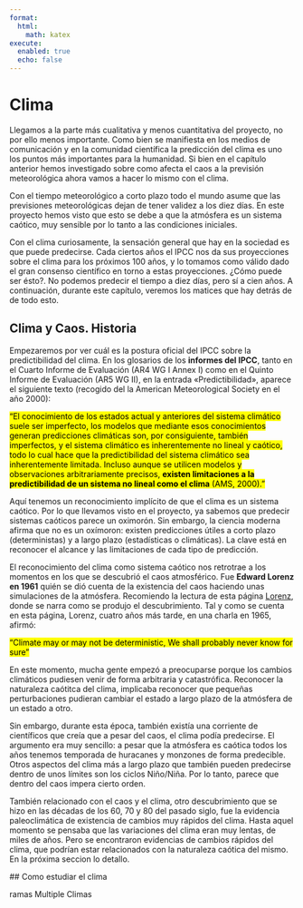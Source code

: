 ```yaml
---
format:
  html:
    math: katex
execute:
  enabled: true
  echo: false
---
```


# Clima

Llegamos a la parte más cualitativa y menos cuantitativa del proyecto, no por ello menos importante. Como bien se manifiesta en los medios de comunicación y en la comunidad científica la predicción del clima es uno los puntos más importantes para la humanidad. Si bien en el capítulo anterior hemos investigado sobre como afecta el caos a la previsión meteorológica ahora vamos a hacer lo mismo con el clima. 

Con el tiempo meteorológico a corto plazo todo el mundo asume que las previsiones meteorológicas dejan de tener validez a los diez días. En este proyecto hemos visto que esto se debe a que la atmósfera es un sistema caótico, muy sensible por lo tanto a las condiciones iniciales. 

Con el clima curiosamente, la sensación general que hay en la sociedad es que puede predecirse. Cada ciertos años el IPCC nos da sus proyecciones sobre el clima para los próximos 100  años, y lo tomamos como válido dado el gran consenso científico en torno a estas proyecciones. ¿Cómo puede ser ésto?. No podemos predecir el tiempo a diez días, pero sí a cien años. A continuación, durante este capítulo, veremos los matices que hay detrás de de todo esto. 


## Clima y Caos. Historia

Empezaremos por ver cuál es la postura oficial del IPCC sobre la predictibilidad del clima. En los glosarios de los **informes del IPCC**, tanto en el Cuarto Informe de Evaluación (AR4 WG I Annex I) como en el Quinto Informe de Evaluación (AR5 WG II), en la entrada «Predictibilidad», aparece el siguiente texto (recogido del la American Meteorological Society en el año 2000):

[“El conocimiento de los estados actual y anteriores del sistema climático suele ser imperfecto, los modelos que mediante esos conocimientos generan predicciones climáticas son, por consiguiente, también imperfectos, y el sistema climático es inherentemente no lineal y caótico, todo lo cual hace que la predictibilidad del sistema climático sea inherentemente limitada. Incluso aunque se utilicen modelos y observaciones arbitrariamente precisos, **existen limitaciones a la predictibilidad de un sistema no lineal como el clima** (AMS, 2000).”]{.mark}

Aquí tenemos un reconocimiento implícito de que el clima es un sistema caótico. Por lo que llevamos visto en el proyecto, ya sabemos que predecir sistemas caóticos parece un oximorón. Sin embargo, la ciencia moderna afirma que no es un oxímoron: existen predicciones útiles a corto plazo (deterministas) y a largo plazo (estadísticas o climáticas). La clave está en reconocer el alcance y las limitaciones de cada tipo de predicción. 

El reconocimiento del clima como sistema caótico nos retrotrae a los momentos en los que se descubrió el caos atmosférico. Fue **Edward Lorenz en 1961** quién se dió cuenta de la existencia del caos haciendo unas simulaciones de la atmósfera. Recomiendo la lectura de esta página [Lorenz](https://history.aip.org/climate/chaos.htm), donde se narra como se produjo el descubrimiento. Tal y como se cuenta en esta página, Lorenz, cuatro años más tarde, en una charla en 1965, afirmó:
 
 ["Climate may or may not be deterministic, We shall probably never know for sure"]{.mark}

 En este momento, mucha gente empezó a preocuparse porque los cambios climáticos pudiesen venir de forma arbitraria y catastrófica. Reconocer la naturaleza caótitca del clima, implicaba reconocer que pequeñas perturbaciones pudieran cambiar el estado a largo plazo de la atmósfera de un estado a otro. 

 Sin embargo, durante esta época, también existía una corriente de científicos que creía que a pesar del caos, el clima podía predecirse. El argumento era muy sencillo: a pesar que la atmósfera es caótica todos los años tenemos temporada de huracanes y monzones de forma predecible. Otros aspectos del clima más a largo plazo que también pueden predecirse dentro de unos límites son los ciclos Niño/Niña. Por lo tanto, parece que dentro del caos impera cierto orden.

 También relacionado con el caos y el clima, otro descubrimiento que se hizo en las décadas de los 60, 70 y 80 del pasado siglo, fue la evidencia paleoclimática de existencia de cambios muy rápidos del clima. Hasta aquel momento se pensaba que las variaciones del clima eran muy lentas, de miles de años. Pero se encontraron evidencias de cambios rápidos del clima, que podrían estar relacionados con la naturaleza caótica del mismo. En la próxima seccion lo detallo. 

 ## Como estudiar el clima

ramas
 Multiple Climas 




 









